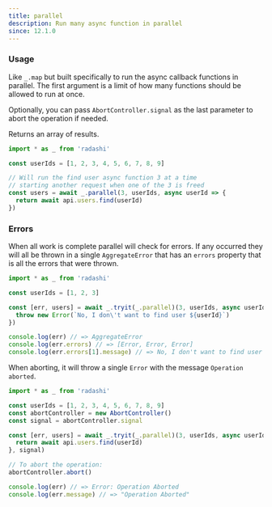 ```yaml
---
title: parallel
description: Run many async function in parallel
since: 12.1.0
---
```


### Usage

Like `_.map` but built specifically to run the async callback functions
in parallel. The first argument is a limit of how many functions should
be allowed to run at once. 

Optionally, you can pass `AbortController.signal` as the last parameter to abort the operation if needed.

Returns an array of results.

```ts
import * as _ from 'radashi'

const userIds = [1, 2, 3, 4, 5, 6, 7, 8, 9]

// Will run the find user async function 3 at a time
// starting another request when one of the 3 is freed
const users = await _.parallel(3, userIds, async userId => {
  return await api.users.find(userId)
})
```

### Errors

When all work is complete parallel will check for errors. If any
occurred they will all be thrown in a single `AggregateError` that
has an `errors` property that is all the errors that were thrown.

```ts
import * as _ from 'radashi'

const userIds = [1, 2, 3]

const [err, users] = await _.tryit(_.parallel)(3, userIds, async userId => {
  throw new Error(`No, I don\'t want to find user ${userId}`)
})

console.log(err) // => AggregateError
console.log(err.errors) // => [Error, Error, Error]
console.log(err.errors[1].message) // => No, I don't want to find user 2
```

When aborting, it will throw a single `Error` with the message `Operation aborted`.

```ts
import * as _ from 'radashi'

const userIds = [1, 2, 3, 4, 5, 6, 7, 8, 9]
const abortController = new AbortController()
const signal = abortController.signal

const [err, users] = await _.tryit(_.parallel)(3, userIds, async userId => {
  return await api.users.find(userId)
}, signal)

// To abort the operation:
abortController.abort()

console.log(err) // => Error: Operation Aborted
console.log(err.message) // => "Operation Aborted"
```
